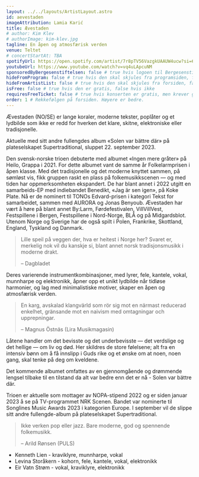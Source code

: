 ```yaml
---
layout: ../../layouts/ArtistLayout.astro
id: aevestaden
imageAttribution: Lamia Karić
title: Ævestaden
# author: Kim Klev
# authorImage: kim-klev.jpg
tagline: En åpen og atmosfærisk verden
venue: Teltet
# concertStartAt: TBA
spotifyUrl: https://open.spotify.com/artist/7r8pTV56VazgkUAAUW4ucw?si=6DEKRKXuT5GAiYkuTOxz8w
youtubeUrl: https://www.youtube.com/watch?v=vq4uLApcuNM
sponsoredByBergesenstiftelsen: false # true hvis logoen til Bergesenstiftelsen skal vises, false hvis ikke
hideFromProgram: false # true hvis den skal skjules fra programsiden, false hvis den skal vises
hideFromArtistList: false # true hvis den skal skjules fra forsiden, false hvis den skal vises
isFree: false # true hvis den er gratis, false hvis ikke
requiresFreeTicket: false # true hvis konserten er gratis, men krever gratisbillett
order: 1 # Rekkefølgen på forsiden. Høyere er bedre.
---
```


Ævestaden (NO/SE) er lange koraler, moderne tekster, poplåter og et lydbilde som ikke er redd for hverken det klare, skitne, elektroniske eller tradisjonelle.

Aktuelle med sitt andre fullengdes album «Solen var bättre där» på plateselskapet Supertraditional, sluppet 22. september 2023.

Den svensk-norske trioen debuterte med albumet «Ingen mere gråter» på Heilo, Grappa i 2021. For dette albumet vant de samme år Folkelarmprisen i åpen klasse. Med det tradisjonelle og det moderne knyttet sammen, på sømløst vis, fikk gruppen raskt en plass på folkemusikkscenen — og med tiden har oppmerksomheten ekspandert. De har blant annet i 2022 utgitt en samarbeids-EP med indiebandet Benedikt, «Jag är sen igen», på Koke Plate. Nå er de nominert til TONOs Edvard-prisen i kategori Tekst for samarbeidet, sammen med AURORA og Jonas Benyoub. Ævestaden har vært å høre på blant annet By:Larm, Førdefestivalen, VillVillVest, Festspillene i Bergen, Festspillene i Nord-Norge, BLÅ og på Midgardsblot. Utenom Norge og Sverige har de også spilt i Polen, Frankrike, Skottland, England, Tyskland og Danmark.

> Lille speil på veggen der, hva er heitest i Norge her? Svaret er, merkelig nok vil du kanskje si, blant annet norsk tradisjonsmusikk i moderne drakt.
>
> – Dagbladet

Deres varierende instrumentkombinasjoner, med lyrer, fele, kantele, vokal, munnharpe og elektronikk, åpner opp et unikt lydbilde når tidløse harmonier, og lag med minimalistiske motiver, skaper en åpen og atmosfærisk verden.

> En karg, avskalad klangvärld som rör sig mot en närmast reducerad enkelhet, gränsande mot en naivism med omtagningar och upprepningar.
>
> – Magnus Östnäs (Lira Musikmagasin)

Låtene handler om det bevisste og det underbevisste — det verdslige og det hellige — om liv og død. Her skildres de store følelsene; alt fra en intensiv bønn om å få innslipp i Guds rike og et ønske om at noen, noen gang, skal tenke på deg om kveldene.

Det kommende albumet omfattes av en gjennomgående og drømmende lengsel tilbake til en tilstand da alt var bedre enn det er nå - Solen var bättre där.

Trioen er aktuelle som mottager av NOPA-stipend 2022 og er siden januar 2023 å se på TV-programmet NRK Scenen. Bandet var nominerte til Songlines Music Awards 2023 i kategorien Europe. I september vil de slippe sitt andre fullengde-album på plateselskapet Supertraditional.

> Ikke verken pop eller jazz. Bare moderne, god og spennende folkemusikk.
>
> – Arild Rønsen (PULS)

- Kenneth Lien - kraviklyre, munnharpe, vokal
- Levina Storåkern - kohorn, fele, kantele, vokal, elektronikk
- Eir Vatn Strøm - vokal, kraviklyre, elektronikk
